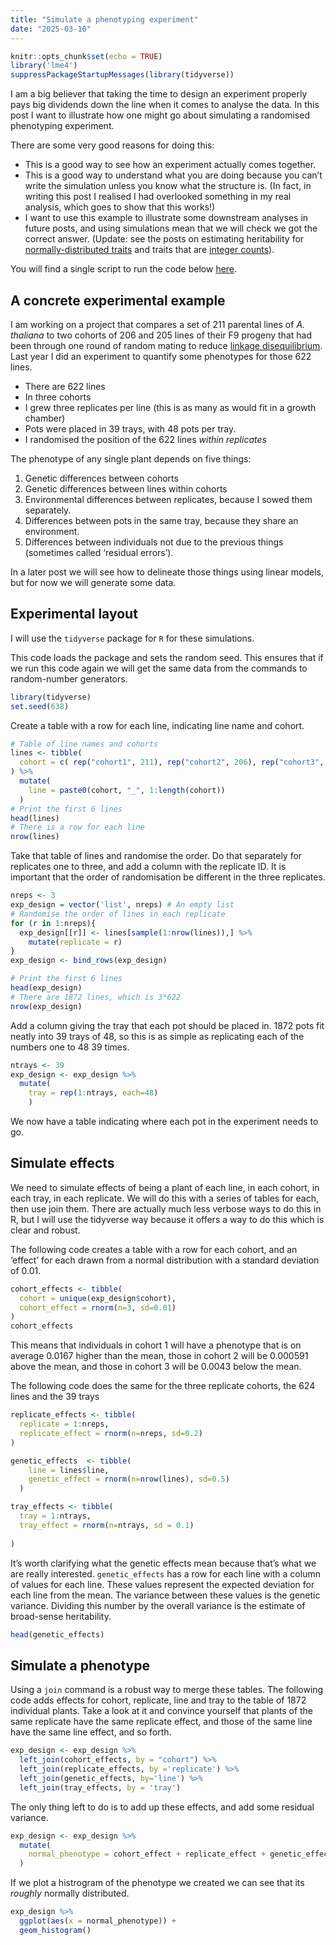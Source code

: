 ```yaml
---
title: "Simulate a phenotyping experiment"
date: "2025-03-10"
---
```


```r
knitr::opts_chunk$set(echo = TRUE)
library('lme4')
suppressPackageStartupMessages(library(tidyverse))
```

I am a big believer that taking the time to design an experiment properly pays big dividends down the line when it comes to analyse the data. In this post I want to illustrate how one might go about simulating a randomised phenotyping experiment.

There are some very good reasons for doing this:

-   This is a good way to see how an experiment actually comes together.
-   This is a good way to understand what you are doing because you can't write the simulation unless you know what the structure is. (In fact, in writing this post I realised I had overlooked something in my real analysis, which goes to show that this works!)
-   I want to use this example to illustrate some downstream analyses in future posts, and using simulations mean that we will check we got the correct answer. (Update: see the posts on estimating heritability for [normally-distributed traits](/posts/2025-03-17-estimate-H2/) and traits that are [integer counts](posts/2025-04-02-H2-count-data/)).

You will find a single script to run the code below [here](https://raw.githubusercontent.com/ellisztamas/tom-ellis.info/refs/heads/main/posts/2025-03-08-simulate-a-phenotype/simulate-a-phenotype.R).

## A concrete experimental example

I am working on a project that compares a set of 211 parental lines of *A. thaliana* to two cohorts of 206 and 205 lines of their F9 progeny that had been through one round of random mating to reduce [linkage disequilibrium](/posts/2025-02-12-ld/). Last year I did an experiment to quantify some phenotypes for those 622 lines.

-   There are 622 lines
-   In three cohorts
-   I grew three replicates per line (this is as many as would fit in a growth chamber)
-   Pots were placed in 39 trays, with 48 pots per tray.
-   I randomised the position of the 622 lines *within replicates*

The phenotype of any single plant depends on five things:

1.  Genetic differences between cohorts
2.  Genetic differences between lines within cohorts
3.  Environmental differences between replicates, because I sowed them separately.
4.  Differences between pots in the same tray, because they share an environment.
5.  Differences between individuals not due to the previous things (sometimes called 'residual errors').

In a later post we will see how to delineate those things using linear models, but for now we will generate some data.

## Experimental layout

I will use the `tidyverse` package for `R` for these simulations.

This code loads the package and sets the random seed. This ensures that if we run this code again we will get the same data from the commands to random-number generators.

```r
library(tidyverse)
set.seed(638)
```

Create a table with a row for each line, indicating line name and cohort.

```r
# Table of line names and cohorts
lines <- tibble(
  cohort = c( rep("cohort1", 211), rep("cohort2", 206), rep("cohort3", 207) )
) %>% 
  mutate(
    line = paste0(cohort, "_", 1:length(cohort))
  )
# Print the first 6 lines
head(lines)
# There is a row for each line
nrow(lines)
```

Take that table of lines and randomise the order. Do that separately for replicates one to three, and add a column with the replicate ID. It is important that the order of randomisation be different in the three replicates.

```r
nreps <- 3
exp_design = vector('list', nreps) # An empty list
# Randomise the order of lines in each replicate
for (r in 1:nreps){
  exp_design[[r]] <- lines[sample(1:nrow(lines)),] %>% 
    mutate(replicate = r)
}
exp_design <- bind_rows(exp_design)

# Print the first 6 lines
head(exp_design)
# There are 1872 lines, which is 3*622
nrow(exp_design)
```

Add a column giving the tray that each pot should be placed in. 1872 pots fit neatly into 39 trays of 48, so this is as simple as replicating each of the numbers one to 48 39 times.

```r
ntrays <- 39
exp_design <- exp_design %>% 
  mutate(
    tray = rep(1:ntrays, each=48)
    )
```

We now have a table indicating where each pot in the experiment needs to go.

## Simulate effects

We need to simulate effects of being a plant of each line, in each cohort, in each tray, in each replicate. We will do this with a series of tables for each, then use join them. There are actually much less verbose ways to do this in R, but I will use the tidyverse way because it offers a way to do this which is clear and robust.

The following code creates a table with a row for each cohort, and an 'effect' for each drawn from a normal distribution with a standard deviation of 0.01.

```r

cohort_effects <- tibble(
  cohort = unique(exp_design$cohort),
  cohort_effect = rnorm(n=3, sd=0.01)
)
cohort_effects
```

This means that individuals in cohort 1 will have a phenotype that is on average 0.0167 higher than the mean, those in cohort 2 will be 0.000591 above the mean, and those in cohort 3 will be 0.0043 below the mean.

The following code does the same for the three replicate cohorts, the 624 lines and the 39 trays

```r
replicate_effects <- tibble(
  replicate = 1:nreps,
  replicate_effect = rnorm(n=nreps, sd=0.2)
)

genetic_effects  <- tibble(
    line = lines$line,
    genetic_effect = rnorm(n=nrow(lines), sd=0.5)
  )

tray_effects <- tibble(
  tray = 1:ntrays,
  tray_effect = rnorm(n=ntrays, sd = 0.1)
  
)
```

It's worth clarifying what the genetic effects mean because that's what we are really interested. `genetic_effects` has a row for each line with a column of values for each line. These values represent the expected deviation for each line from the mean. The variance between these values is the genetic variance. Dividing this number by the overall variance is the estimate of broad-sense heritability.

```r
head(genetic_effects)
```

## Simulate a phenotype

Using a `join` command is a robust way to merge these tables. The following code adds effects for cohort, replicate, line and tray to the table of 1872 individual plants. Take a look at it and convince yourself that plants of the same replicate have the same replicate effect, and those of the same line have the same line effect, and so forth.

```r
exp_design <- exp_design %>% 
  left_join(cohort_effects, by = "cohort") %>% 
  left_join(replicate_effects, by ='replicate') %>% 
  left_join(genetic_effects, by='line') %>%
  left_join(tray_effects, by = 'tray')
```

The only thing left to do is to add up these effects, and add some residual variance.

```r
exp_design <- exp_design %>% 
  mutate(
    normal_phenotype = cohort_effect + replicate_effect + genetic_effect + tray_effect + rnorm(nrow(exp_design), 0.19)
  )
```

If we plot a histrogram of the phenotype we created we can see that its *roughly* normally distributed.

```r
exp_design %>% 
  ggplot(aes(x = normal_phenotype)) + 
  geom_histogram()
```
